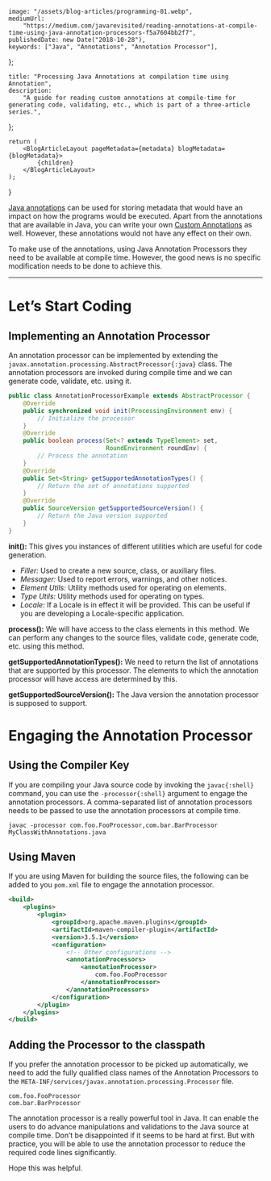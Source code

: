     image: "/assets/blog-articles/programming-01.webp",
    mediumUrl:
        "https://medium.com/javarevisited/reading-annotations-at-compile-time-using-java-annotation-processors-f5a7604bb2f7",
    publishedDate: new Date("2018-10-28"),
    keywords: ["Java", "Annotations", "Annotation Processor"],
};

    title: "Processing Java Annotations at compilation time using Annotation",
    description:
        "A guide for reading custom annotations at compile-time for generating code, validating, etc., which is part of a three-article series.",
};

    return (
        <BlogArticleLayout pageMetadata={metadata} blogMetadata={blogMetadata}>
            {children}
        </BlogArticleLayout>
    );
}

[Java annotations](https://www.java67.com/2018/12/top-5-spring-cloud-annotations-for-java.html) can be used for storing metadata that would have an impact on how the programs would be executed. Apart from the annotations that are available in Java, you can write your own [Custom Annotations](./unleashing-the-power-of-java-custom-annotations) as well. However, these annotations would not have any effect on their own.

To make use of the annotations, using Java Annotation Processors they need to be available at compile time. However, the good news is no specific modification needs to be done to achieve this.

---

# Let’s Start Coding

## Implementing an Annotation Processor

An annotation processor can be implemented by extending the `javax.annotation.processing.AbstractProcessor{:java}` class. The annotation processors are invoked during compile time and we can generate code, validate, etc. using it.

```java
public class AnnotationProcessorExample extends AbstractProcessor {
    @Override
    public synchronized void init(ProcessingEnvironment env) {
        // Initialize the processor
    }
    @Override
    public boolean process(Set<? extends TypeElement> set,
                           RoundEnvironment roundEnv) {
        // Process the annotation
    }
    @Override
    public Set<String> getSupportedAnnotationTypes() {
        // Return the set of annotations supported
    }
    @Override
    public SourceVersion getSupportedSourceVersion() {
        // Return the Java version supported
    }
}
```

**init():** This gives you instances of different utilities which are useful for code generation.

-   _Filler:_ Used to create a new source, class, or auxiliary files.
-   _Messager:_ Used to report errors, warnings, and other notices.
-   _Element Utils:_ Utility methods used for operating on elements.
-   _Type Utils:_ Utility methods used for operating on types.
-   _Locale:_ If a Locale is in effect it will be provided. This can be useful if you are developing a Locale-specific application.

**process():** We will have access to the class elements in this method. We can perform any changes to the source files, validate code, generate code, etc. using this method.

**getSupportedAnnotationTypes():** We need to return the list of annotations that are supported by this processor. The elements to which the annotation processor will have access are determined by this.

**getSupportedSourceVersion():** The Java version the annotation processor is supposed to support.

# Engaging the Annotation Processor

## Using the Compiler Key

If you are compiling your Java source code by invoking the `javac{:shell}` command, you can use the `-processor{:shell}` argument to engage the annotation processors. A comma-separated list of annotation processors needs to be passed to use the annotation processors at compile time.

```shell
javac -processor com.foo.FooProcessor,com.bar.BarProcessor MyClassWithAnnotations.java
```

## Using Maven

If you are using Maven for building the source files, the following can be added to you `pom.xml` file to engage the annotation processor.

```xml
<build>
    <plugins>
        <plugin>
            <groupId>org.apache.maven.plugins</groupId>
            <artifactId>maven-compiler-plugin</artifactId>
            <version>3.5.1</version>
            <configuration>
                <!-- Other configurations -->
                <annotationProcessors>
                    <annotationProcessor>
                        com.foo.FooProcessor
                    </annotationProcessor>
                </annotationProcessors>
            </configuration>
        </plugin>
    </plugins>
</build>
```

## Adding the Processor to the classpath

If you prefer the annotation processor to be picked up automatically, we need to add the fully qualified class names of the Annotation Processors to the `META-INF/services/javax.annotation.processing.Processor` file.

```
com.foo.FooProcessor
com.bar.BarProcessor
```

The annotation processor is a really powerful tool in Java. It can enable the users to do advance manipulations and validations to the Java source at compile time. Don’t be disappointed if it seems to be hard at first. But with practice, you will be able to use the annotation processor to reduce the required code lines significantly.

Hope this was helpful.
